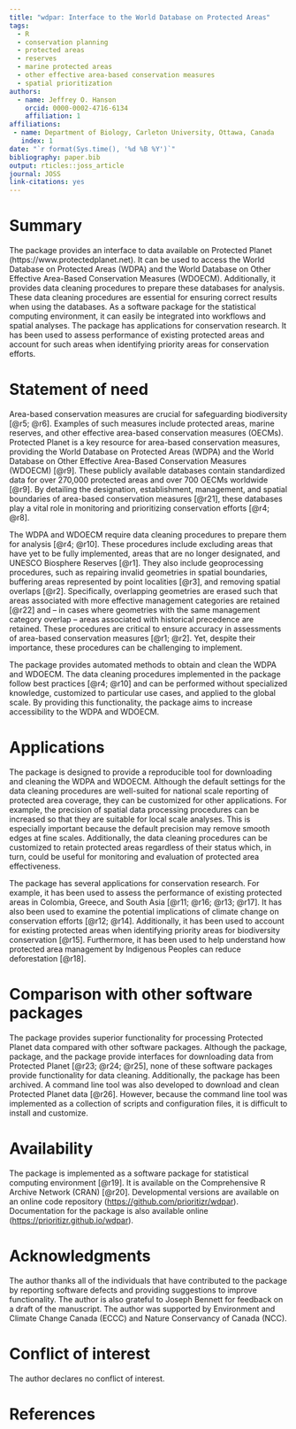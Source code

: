 ```yaml
---
title: "wdpar: Interface to the World Database on Protected Areas"
tags:
  - R
  - conservation planning
  - protected areas
  - reserves
  - marine protected areas
  - other effective area-based conservation measures
  - spatial prioritization
authors:
  - name: Jeffrey O. Hanson
    orcid: 0000-0002-4716-6134
    affiliation: 1
affiliations:
 - name: Department of Biology, Carleton University, Ottawa, Canada
   index: 1
date: "`r format(Sys.time(), '%d %B %Y')`"
bibliography: paper.bib
output: rticles::joss_article
journal: JOSS
link-citations: yes
---
```


# Summary

The \texttt{wdpar} \texttt{R} package provides an interface to data available on Protected Planet (https://www.protectedplanet.net). It can be used to access the World Database on Protected Areas (WDPA) and the World Database on Other Effective Area-Based Conservation Measures (WDOECM). Additionally, it provides data cleaning procedures to prepare these databases for analysis. These data cleaning procedures are essential for ensuring correct results when using the databases. As a software package for the \texttt{R} statistical computing environment, it can easily be integrated into workflows and spatial analyses. The package has applications for conservation research. It has been used to assess performance of existing protected areas and account for such areas when identifying priority areas for conservation efforts.

# Statement of need

Area-based conservation measures are crucial for safeguarding biodiversity [@r5; @r6]. Examples of such measures include protected areas, marine reserves, and other effective area-based conservation measures (OECMs). Protected Planet is a key resource for area-based conservation measures, providing the World Database on Protected Areas (WDPA) and the World Database on Other Effective Area-Based Conservation Measures (WDOECM) [@r9]. These publicly available databases contain standardized data for over 270,000 protected areas and over 700 OECMs worldwide [@r9]. By detailing the designation, establishment, management, and spatial boundaries of area-based conservation measures [@r21], these databases play a vital role in monitoring and prioritizing conservation efforts [@r4; @r8].

The WDPA and WDOECM require data cleaning procedures to prepare them for analysis [@r4; @r10]. These procedures include excluding areas that have yet to be fully implemented, areas that are no longer designated, and UNESCO Biosphere Reserves [@r1]. They also include geoprocessing procedures, such as repairing invalid geometries in spatial boundaries, buffering areas represented by point localities [@r3], and removing spatial overlaps [@r2]. Specifically, overlapping geometries are erased such that areas associated with more effective management categories are retained [@r22] and -- in cases where geometries with the same management category overlap -- areas associated with historical precedence are retained. These procedures are critical to ensure accuracy in assessments of area-based conservation measures [@r1; @r2]. Yet, despite their importance, these procedures can be challenging to implement.

The \texttt{wdpar} \texttt{R} package provides automated methods to obtain and clean the WDPA and WDOECM. The data cleaning procedures implemented in the package follow best practices [@r4; @r10] and can be performed without specialized knowledge, customized to particular use cases, and applied to the global scale. By providing this functionality, the package aims to increase accessibility to the WDPA and WDOECM.

# Applications

The \texttt{wdpar} \texttt{R} package is designed to provide a reproducible tool for downloading and cleaning the WDPA and WDOECM. Although the default settings for the data cleaning procedures are well-suited for national scale reporting of protected area coverage, they can be customized for other applications. For example, the precision of spatial data processing procedures can be increased so that they are suitable for local scale analyses. This is especially important because the default precision may remove smooth edges at fine scales. Additionally, the data cleaning procedures can be customized to retain protected areas regardless of their status which, in turn, could be useful for monitoring and evaluation of protected area effectiveness.

The \texttt{wdpar} \texttt{R} package has several applications for conservation research. For example, it has been used to assess the performance of existing protected areas in Colombia, Greece, and South Asia [@r11; @r16; @r13; @r17]. It has also been used to examine the potential implications of climate change on conservation efforts [@r12; @r14]. Additionally, it has been used to account for existing protected areas when identifying priority areas for biodiversity conservation [@r15]. Furthermore, it has been used to help understand how protected area management by Indigenous Peoples can reduce deforestation [@r18].

# Comparison with other software packages

The \texttt{wdpar} \texttt{R} package provides superior functionality for processing Protected Planet data compared with other software packages. Although the \texttt{rwdpa} \texttt{R} package, \texttt{worldpa} \texttt{R} package, and the \texttt{pywdpa} \texttt{Python} package provide interfaces for downloading data from Protected Planet [@r23; @r24; @r25], none of these software packages provide functionality for data cleaning. Additionally, the \texttt{rwdpa} \texttt{R} package has been archived. A command line tool was also developed to download and clean Protected Planet data [@r26]. However, because the command line tool was implemented as a collection of \texttt{Python} scripts and configuration files, it is difficult to install and customize.

# Availability

The \texttt{wdpar} \texttt{R} package is implemented as a software package for \texttt{R} statistical computing environment [@r19]. It is available on the Comprehensive R Archive Network (CRAN) [@r20]. Developmental versions are available on an online code repository (<https://github.com/prioritizr/wdpar>). Documentation for the package is also available online (<https://prioritizr.github.io/wdpar>).

# Acknowledgments

The author thanks all of the individuals that have contributed to the package by reporting software defects and providing suggestions to improve functionality. The author is also grateful to Joseph Bennett for feedback on a draft of the manuscript. The author was supported by Environment and Climate Change Canada (ECCC) and Nature Conservancy of Canada (NCC).

# Conflict of interest

The author declares no conflict of interest.

# References
